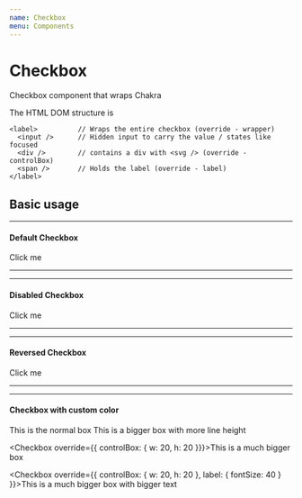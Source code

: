 ```yaml
---
name: Checkbox
menu: Components
---
```




# Checkbox

Checkbox component that wraps Chakra

The HTML DOM structure is

```
<label>          // Wraps the entire checkbox (override - wrapper)
  <input />      // Hidden input to carry the value / states like focused
  <div />        // contains a div with <svg /> (override - controlBox)
  <span />       // Holds the label (override - label)
</label>
```

## Basic usage
---

#### Default Checkbox
<Playground>
  <Checkbox
  >Click me</Checkbox>
</Playground>

---
---

#### Disabled Checkbox
<Playground>
  <Checkbox
    isDisabled={true}
  >Click me</Checkbox>
</Playground>

---
---

#### Reversed Checkbox
<Playground>
  <Checkbox
    isReversed={true}
  >Click me</Checkbox>
</Playground>

---
---

#### Checkbox with custom color
<Playground>
  <Checkbox>This is the normal box</Checkbox>
  <Checkbox override={{
    wrapper: { lineHeight: 5 },
    controlBox: { w: 10, h: 10 }
  }}>
    This is a bigger box with more line height
  </Checkbox>

  <Checkbox override={{ controlBox: { w: 20, h: 20 }}}>This is a much bigger box</Checkbox>

  <Checkbox override={{
    controlBox: { w: 20, h: 20 },
    label: { fontSize: 40 }
  }}>This is a much bigger box with bigger text</Checkbox>
</Playground>
